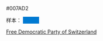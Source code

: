 <nowiki>#007AD2</nowiki><noinclude>

样本：
<span style="padding:1px 20px; background:#007AD2">&nbsp;</span>
[[Category:瑞士政党颜色模板|Free Democratic Party of Switzerland]]
</noinclude>